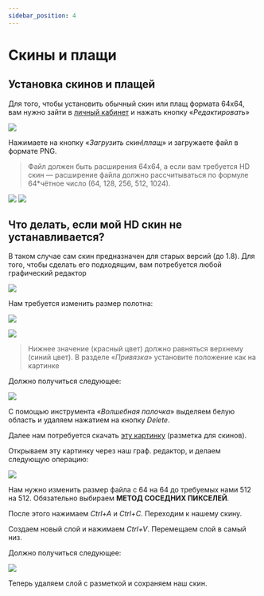 ```yaml
---
sidebar_position: 4
---
```


# Скины и плащи

## **Установка скинов и плащей**

Для того, чтобы установить обычный скин или плащ формата 64х64, вам нужно зайти в [личный кабинет](politcubes.ru/auth) и нажать кнопку «*Редактировать*»

![  ](https://sun9-25.userapi.com/impg/w2tUFfXRUJ8RGFor8tWBauZFLTT4Lp6IaVC6vQ/rTWLm0NtUG0.jpg?size=1845x989&quality=96&sign=591f6bf8acdb9ba9657100866ba62fdd&type=album)

Нажимаете на кнопку «*Загрузить скин\плащ*» и загружаете файл в формате PNG. 
>Файл должен быть расширения 64х64, а если вам требуется HD скин — расширение файла должно рассчитываться по формуле 64*чётное число (64, 128, 256, 512, 1024).

![   ](https://sun9-29.userapi.com/impg/NcpaeY-ClQ0xnVqUK08nJHp_41pBItsOQNOWbA/wApOngtzDn0.jpg?size=222x293&quality=96&sign=65ad8f1375c3370fdf83416a074d86f3&type=album) ![  ](https://sun9-5.userapi.com/impg/qjQzdMFz6Z_tuKnWnM-8D4T5F7Dlgy39RmgUZQ/oqtcGgNREwI.jpg?size=217x293&quality=96&sign=e88b283d21312fc7d237839a77d6ffc8&type=album)

## **Что делать, если мой HD скин не устанавливается?**

В таком случае сам скин предназначен для старых версий (до 1.8). Для того, чтобы сделать его подходящим, вам потребуется любой графический редактор

![  ](https://sun9-15.userapi.com/impg/-E-WIPRIArjj12pn9KeHfcI4-EfGWLaVCuwUzg/hkcm25AlxYk.jpg?size=807x469&quality=96&sign=969b6142c3d95ec116377b75aeb4a925&type=album)

Нам требуется изменить размер полотна:

![  ](https://sun9-35.userapi.com/impg/-B11UiyzYN2SdsQeFYOGWZwb92C5Eb73w-Jkgg/yQlEpp2-_y0.jpg?size=397x294&quality=96&sign=d1d98ec2ace40fbe1908b0bdadad9d21&type=album)

![  ](https://sun9-82.userapi.com/impg/iiRSiLE0gMV5gYzWI5iQNoLXlfkZvw67dM4HEw/9PlO7DJDQnM.jpg?size=294x465&quality=96&sign=151c401acfff056ff1d8aa1a61d86305&type=album)

>Нижнее значение (красный цвет) должно равняться верхнему (синий цвет). 
>В разделе «*Привязка*» установите положение как на картинке

Должно получиться следующее:

![   ](https://sun9-25.userapi.com/impg/g0MMlNhDZlSMA3aoTresLZLb6NcrL74heaY7iA/TBJ4_bAty3I.jpg?size=546x553&quality=96&sign=b88bc3d5661e7634af2e844887c1f478&type=album)

С помощью инструмента «*Волшебная палочка*» выделяем белую область и удаляем нажатием на кнопку *Delete*.

Далее нам потребуется скачать [эту картинку](https://static.wikia.nocookie.net/minecraft_ru_gamepedia/images/1/14/Скин_игрока_%28шаблон%29.png/revision/latest?cb=20140123122920) (разметка для скинов).

Открываем эту картинку через наш граф. редактор, и делаем следующую операцию:

![  ](https://sun9-86.userapi.com/impg/_4HpmWepnWRWcw3ahyezVH1_O2pybThCNJSOag/mrJ3MEza4cg.jpg?size=503x494&quality=96&sign=d9fad3103500b13c996bc9dcbb42dd23&type=album)

Нам нужно изменить размер файла с 64 на 64 до требуемых нами 512 на 512. Обязательно выбираем **МЕТОД СОСЕДНИХ ПИКСЕЛЕЙ**.

После этого нажимаем *Ctrl+A* и *Ctrl+C*. Переходим к нашему скину.

Создаем новый слой и нажимаем *Ctrl+V*. Перемещаем слой в самый низ.

Должно получиться следующее:

![  ](https://sun9-44.userapi.com/impg/yLcjYEIMrls2WV4HJUdBvhE3dURJuMSU4RvzVw/NrV0sajl9gY.jpg?size=807x622&quality=96&sign=c8a04e24a67cd6f4f0a80930b6649b39&type=album)

Теперь удаляем слой с разметкой и сохраняем наш скин.